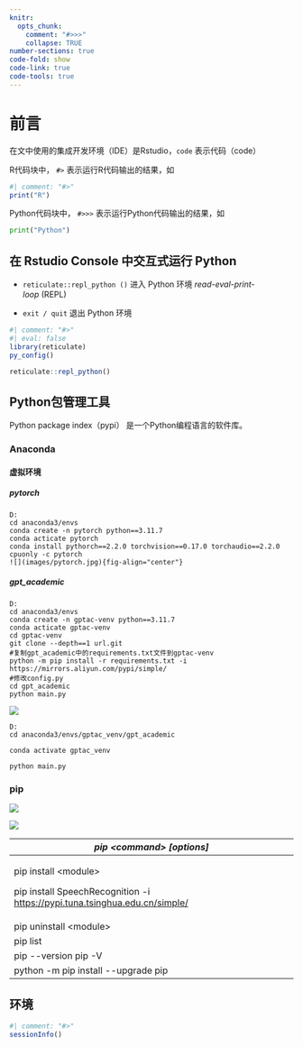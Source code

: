 ```yaml
---
knitr: 
  opts_chunk: 
    comment: "#>>>"
    collapse: TRUE
number-sections: true
code-fold: show
code-link: true
code-tools: true
---
```


# 前言 {.unnumbered}

在文中使用的集成开发环境（IDE）是Rstudio，`code` 表示代码（code）

R代码块中， `#>` 表示运行R代码输出的结果，如

```r
#| comment: "#>"
print("R")
```

Python代码块中， `#>>>` 表示运行Python代码输出的结果，如

```python
print("Python")
```

## **在 R**studio **Console 中交互式运行 Python**

-   `reticulate::repl_python ()` 进入 Python 环境 *read-eval-print-loop* (REPL)

-   `exit / quit` 退出 Python 环境

```r
#| comment: "#>"
#| eval: false
library(reticulate)
py_config()

reticulate::repl_python()
```

## Python包管理工具

Python package index（pypi） 是一个Python编程语言的软件库。

### Anaconda

#### 虚拟环境

##### pytorch

```         
D:
cd anaconda3/envs
conda create -n pytorch python==3.11.7
conda acticate pytorch
conda install pythorch==2.2.0 torchvision==0.17.0 torchaudio==2.2.0 cpuonly -c pytorch
![](images/pytorch.jpg){fig-align="center"}
```

##### gpt_academic

```         
D:
cd anaconda3/envs
conda create -n gptac-venv python==3.11.7
conda acticate gptac-venv
cd gptac-venv 
git clone --depth==1 url.git
#复制gpt_academic中的requirements.txt文件到gptac-venv
python -m pip install -r requirements.txt -i https://mirrors.aliyun.com/pypi/simple/
#修改config.py
cd gpt_academic
python main.py
```

![](images/gpt_academic.png){fig-align="center"}

```         
D:
cd anaconda3/envs/gptac_venv/gpt_academic

conda activate gptac_venv

python main.py
```

### pip

![](images/Anaconda-Prompt.jpg){fig-align="center"}

![](images/pip-command-options.jpg){fig-align="center"}

+------------------------------------------------------------------------------+
| ***pip \<command\> \[options\]***                                            |
+==============================================================================+
| pip install \<module\>                                                       |
|                                                                              |
| pip install SpeechRecognition -i <https://pypi.tuna.tsinghua.edu.cn/simple/> |
+------------------------------------------------------------------------------+
| pip uninstall \<module\>                                                     |
+------------------------------------------------------------------------------+
| pip list                                                                     |
+------------------------------------------------------------------------------+
| pip \--version pip -V                                                        |
+------------------------------------------------------------------------------+
| python -m pip install \--upgrade pip                                         |
+------------------------------------------------------------------------------+

## 环境

```r
#| comment: "#>"
sessionInfo()
```
